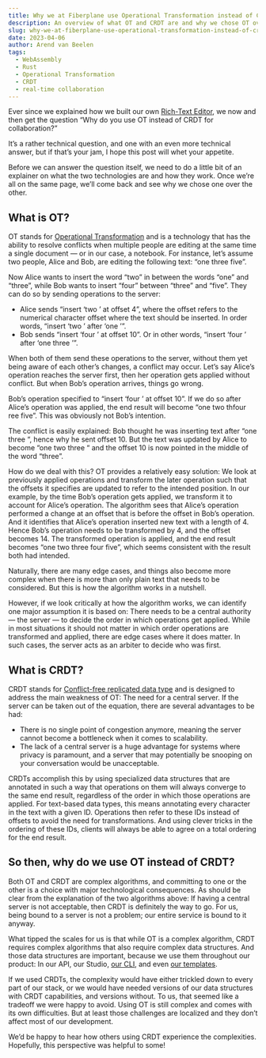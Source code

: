 ---
title: Why we at Fiberplane use Operational Transformation instead of CRDT
description: An overview of what OT and CRDT are and why we chose OT over CRDT.
slug: why-we-at-fiberplane-use-operational-transformation-instead-of-crdt
date: 2023-04-06
author: Arend van Beelen
tags:
  - WebAssembly
  - Rust
  - Operational Transformation
  - CRDT
  - real-time collaboration
---

Ever since we explained how we built our own [Rich-Text Editor](https://fiberplane.com/blog/creating-a-rich-text-editor-using-rust-and-react/), we now and then get the question “Why do you use OT instead of CRDT for collaboration?”

It’s a rather technical question, and one with an even more technical answer, but if that’s your jam, I hope this post will whet your appetite.

Before we can answer the question itself, we need to do a little bit of an explainer on what the two technologies are and how they work. Once we’re all on the same page, we’ll come back and see why we chose one over the other.

## What is OT?

OT stands for [Operational Transformation](https://en.wikipedia.org/wiki/Operational_transformation) and is a technology that has the ability to resolve conflicts when multiple people are editing at the same time a single document — or in our case, a notebook. For instance, let’s assume two people, Alice and Bob, are editing the following text: “one three five”.

Now Alice wants to insert the word “two” in between the words “one” and “three”, while Bob wants to insert “four” between “three” and “five”. They can do so by sending operations to the server:

- Alice sends “insert ‘two ’ at offset 4”, where the offset refers to the numerical character offset where the text should be inserted. In order words, “insert ‘two ’ after ‘one ’”.
- Bob sends “insert ‘four ’ at offset 10”. Or in other words, “insert ‘four ’ after ‘one three ’”.

When both of them send these operations to the server, without them yet being aware of each other’s changes, a conflict may occur. Let’s say Alice’s operation reaches the server first, then her operation gets applied without conflict. But when Bob’s operation arrives, things go wrong.

Bob’s operation specified to “insert ‘four ’ at offset 10”. If we do so after Alice’s operation was applied, the end result will become “one two thfour ree five”. This was obviously not Bob’s intention.

The conflict is easily explained: Bob thought he was inserting text after “one three “, hence why he sent offset 10. But the text was updated by Alice to become “one two three “ and the offset 10 is now pointed in the middle of the word “three”.

How do we deal with this? OT provides a relatively easy solution: We look at previously applied operations and transform the later operation such that the offsets it specifies are updated to refer to the intended position. In our example, by the time Bob’s operation gets applied, we transform it to account for Alice’s operation. The algorithm sees that Alice’s operation performed a change at an offset that is before the offset in Bob’s operation. And it identifies that Alice’s operation inserted new text with a length of 4. Hence Bob’s operation needs to be transformed by 4, and the offset becomes 14. The transformed operation is applied, and the end result becomes “one two three four five”, which seems consistent with the result both had intended.

Naturally, there are many edge cases, and things also become more complex when there is more than only plain text that needs to be considered. But this is how the algorithm works in a nutshell.

However, if we look critically at how the algorithm works, we can identify one major assumption it is based on: There needs to be a central authority — the server — to decide the order in which operations get applied. While in most situations it should not matter in which order operations are transformed and applied, there are edge cases where it does matter. In such cases, the server acts as an arbiter to decide who was first.

## What is CRDT?

CRDT stands for [Conflict-free replicated data type](https://en.wikipedia.org/wiki/Conflict-free_replicated_data_type) and is designed to address the main weakness of OT: The need for a central server. If the server can be taken out of the equation, there are several advantages to be had:

- There is no single point of congestion anymore, meaning the server cannot become a bottleneck when it comes to scalability.
- The lack of a central server is a huge advantage for systems where privacy is paramount, and a server that may potentially be snooping on your conversation would be unacceptable.

CRDTs accomplish this by using specialized data structures that are annotated in such a way that operations on them will always converge to the same end result, regardless of the order in which those operations are applied. For text-based data types, this means annotating every character in the text with a given ID. Operations then refer to these IDs instead of offsets to avoid the need for transformations. And using clever tricks in the ordering of these IDs, clients will always be able to agree on a total ordering for the end result.

## So then, why do we use OT instead of CRDT?

Both OT and CRDT are complex algorithms, and committing to one or the other is a choice with major technological consequences. As should be clear from the explanation of the two algorithms above: If having a central server is not acceptable, then CRDT is definitely the way to go. For us, being bound to a server is not a problem; our entire service is bound to it anyway.

What tipped the scales for us is that while OT is a complex algorithm, CRDT requires complex algorithms that also require complex data structures. And those data structures are important, because we use them throughout our product: In our API, our Studio, [our CLI](https://github.com/fiberplane/fp), and even [our templates](https://github.com/fiberplane/templates).

If we used CRDTs, the complexity would have either trickled down to every part of our stack, or we would have needed versions of our data structures with CRDT capabilities, and versions without. To us, that seemed like a tradeoff we were happy to avoid. Using OT is still complex and comes with its own difficulties. But at least those challenges are localized and they don’t affect most of our development.

We’d be happy to hear how others using CRDT experience the complexities. Hopefully, this perspective was helpful to some!

